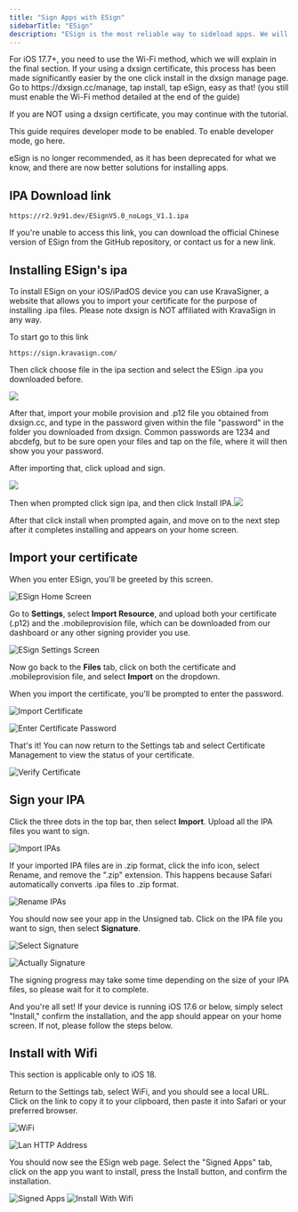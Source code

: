 ```yaml
---
title: "Sign Apps with ESign"
sidebarTitle: "ESign"
description: "ESign is the most reliable way to sideload apps. We will provide a download link for a No-Logs version of ESign so you can get started right away."
---
```


<Note>
  For iOS 17.7+, you need to use the Wi-Fi method, which we will
  explain in the final section.
</Note>

<Note>
  If your using a dxsign certificate, this process has been made significantly easier by the one click install
  in the dxsign manage page. Go to https://dxsign.cc/manage, tap install, tap eSign, easy as that!
  (you still must enable the Wi-Fi method detailed at the end of the guide)
  
  If you are NOT using a dxsign certificate, you may continue with the tutorial.
</Note>

<Warning>
  This guide requires developer mode to be enabled. To enable developer mode, go here.
  
  eSign is no longer recommended, as it has been deprecated for what we know, and there are now better solutions for installing apps.
</Warning>

## IPA Download link

```
https://r2.9z91.dev/ESignV5.0_noLogs_V1.1.ipa
```

<Info>
  If you're unable to access this link, you can download the official Chinese
  version of ESign from the GitHub repository, or contact us for a new link.
</Info>

## Installing ESign's ipa

To install ESign on your iOS/iPadOS device you can use KravaSigner, a website that allows you to import your certificate for the purpose of installing .ipa files. Please note dxsign is NOT affiliated with KravaSign in any way.

To start go to this link

```
https://sign.kravasign.com/
```

Then click choose file in the ipa section and select the ESign .ipa you downloaded before.

![](/choosefile.png)

After that, import your mobile provision and .p12 file you obtained from dxsign.cc, and type in the password given within the file "password" in the folder you downloaded from dxsign. Common passwords are 1234 and abcdefg, but to be sure open your files and tap on the file, where it will then show you your password.

After importing that, click upload and sign.

![](/uploadandsign.png)

Then when prompted click sign ipa, and then click Install IPA.![](/install.png)

After that click install when prompted again, and move on to the next step after it completes installing and appears on your home screen.

## Import your certificate

When you enter ESign, you'll be greeted by this screen.

![ESign Home Screen](/images/esign/home_screen.png)

Go to **Settings**, select **Import Resource**, and upload both your certificate (.p12) and the .mobileprovision file, which can be downloaded from our dashboard or any other signing provider you use.

![ESign Settings Screen](/images/esign/settings_screen.jpeg)

Now go back to the **Files** tab, click on both the certificate and .mobileprovision file, and select **Import** on the dropdown.

<Info>
  When you import the certificate, you'll be prompted to enter the password.
</Info>

![Import Certificate](/images/esign/import_certificate.jpeg)

![Enter Certificate Password](/images/esign/certificate_password.jpeg)

That's it! You can now return to the Settings tab and select Certificate Management to view the status of your certificate.

![Verify Certificate](/images/esign/verify_certificate.jpeg)

## Sign your IPA

Click the three dots in the top bar, then select **Import**. Upload all the IPA files you want to sign.

![Import IPAs](/images/esign/import.jpeg)

If your imported IPA files are in .zip format, click the info icon, select Rename, and remove the ".zip" extension. This happens because Safari automatically converts .ipa files to .zip format.

![Rename IPAs](/images/esign/rename_ipa.jpeg)

You should now see your app in the Unsigned tab. Click on the IPA file you want to sign, then select **Signature**.

![Select Signature](/images/esign/select_signature.jpeg)

![Actually Signature](/images/esign/signature.jpeg)

The signing progress may take some time depending on the size of your IPA files, so please wait for it to complete.

And you're all set! If your device is running iOS 17.6 or below, simply select "Install," confirm the installation, and the app should appear on your home screen. If not, please follow the steps below.

## Install with Wifi

<Warning>This section is applicable only to iOS 18.</Warning>

Return to the Settings tab, select WiFi, and you should see a local URL. Click on the link to copy it to your clipboard, then paste it into Safari or your preferred browser.

![WiFi](/images/esign/WiFi.jpeg)

![Lan HTTP Address](/images/esign/lan_address.jpeg)

You should now see the ESign web page. Select the "Signed Apps" tab, click on the app you want to install, press the Install button, and confirm the installation.

![Signed Apps](/images/esign/signed_apps.jpeg)
![Install With Wifi](/images/esign/install_with_wifi.jpeg)